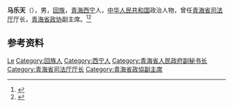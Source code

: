 '''马乐天'''（{{bd|1906年||1983年|2月16日}}），男，[[回族|回族]]，[[青海|青海]][[西宁|西宁]]人，[[中华人民共和国|中华人民共和国]]政治人物，曾任[[青海省司法厅|青海省司法厅]]厅长，[[青海省政协|青海省政协]]副主席。<ref>{{Cite book|title=中华人民共和国职官志|author=何虎生, 李耀东, 向常福主编|publisher=中国社会出版社|year=2003|isbn=9787800883934|location=北京|pages=}}</ref><ref>{{Cite web|title=缅怀马乐天先生|url=http://www.qhszx.gov.cn/ws/2011-04-17/532.html|accessdate=2020-09-07|work=中国人民政治协商会议青海省委员会}}</ref>

== 参考资料 ==
{{reflist}}

{{中国人物小作品}}

{{Authority control}}
{{DEFAULTSORT:Ma马}}
[[Category:马姓|Le]]
[[Category:回族人|Category:回族人]]
[[Category:西宁人|Category:西宁人]]
[[Category:青海省人民政府副秘书长|Category:青海省人民政府副秘书长]]
[[Category:青海省司法厅厅长|Category:青海省司法厅厅长]]
[[Category:青海省政協副主席|Category:青海省政協副主席]]